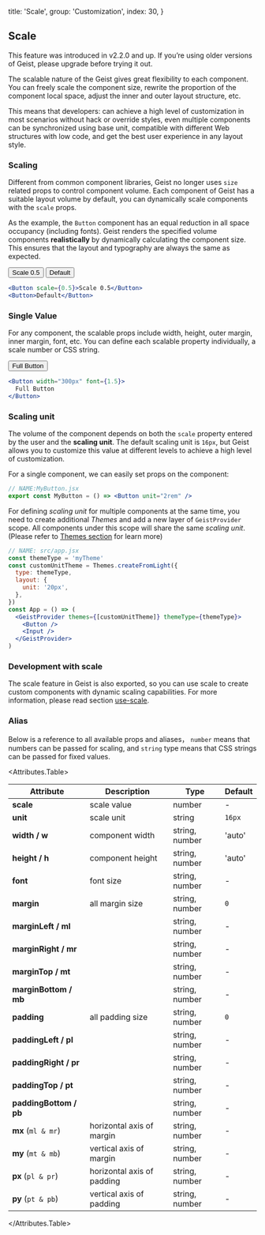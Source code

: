 
  title: 'Scale',
  group: 'Customization',
  index: 30,
}

## Scale

<Note type="warning">
  This feature was introduced in v2.2.0 and up. If you’re using older versions of Geist,
  please upgrade before trying it out.
</Note>

The scalable nature of the Geist gives great flexibility to each component.
You can freely scale the component size, rewrite the proportion of the component local space,
adjust the inner and outer layout structure, etc.

This means that developers: can achieve a high level of customization in most scenarios without hack or override styles,
even multiple components can be synchronized using base unit, compatible with different Web structures with low code,
and get the best user experience in any layout style.

### Scaling

Different from common component libraries, Geist no longer uses `size` related props to control component volume.
Each component of Geist has a suitable layout volume by default, you can dynamically scale components with the `scale` props.

As the example, the `Button` component has an equal reduction in all space occupancy (including fonts).
Geist renders the specified volume components **realistically** by dynamically calculating the component size.
This ensures that the layout and typography are always the same as expected.

<Display width="500px" caption="Render Button component at 0.5 scaling">
  <GridDemo>
    <Button scale={0.5}>Scale 0.5</Button>
    <Button>Default</Button>
  </GridDemo>

```jsx
<Button scale={0.5}>Scale 0.5</Button>
<Button>Default</Button>
```

</Display>

### Single Value

For any component, the scalable props include width, height, outer margin, inner margin, font, etc.
You can define each scalable property individually, a scale number or CSS string.

<Display width="500px">
  <GridDemo>
    <Button font={1.5} width="300px">Full Button</Button>
  </GridDemo>

```jsx
<Button width="300px" font={1.5}>
  Full Button
</Button>
```

</Display>

### Scaling unit

The volume of the component depends on both the `scale` property entered by the user and the **scaling unit**.
The default scaling unit is `16px`, but Geist allows you to customize this value at different levels to achieve a high level of customization.

For a single component, we can easily set props on the component:

```jsx
// NAME:MyButton.jsx
export const MyButton = () => <Button unit="2rem" />
```

For defining _scaling unit_ for multiple components at the same time, you need to create additional _Themes_ and add a new layer of
`GeistProvider` scope. All components under this scope will share the same _scaling unit_.
(Please refer to [Themes section](/en-us/guide/themes) for learn more)

```jsx
// NAME: src/app.jsx
const themeType = 'myTheme'
const customUnitTheme = Themes.createFromLight({
  type: themeType,
  layout: {
    unit: '20px',
  },
})
const App = () => (
  <GeistProvider themes={[customUnitTheme]} themeType={themeType}>
    <Button />
    <Input />
  </GeistProvider>
)
```

### Development with scale

The scale feature in Geist is also exported, so you can use scale to create custom components with dynamic scaling capabilities.
For more information, please read section [use-scale](/en-us/hooks/use-scale 'use-scale').

### Alias

Below is a reference to all available props and aliases，
`number` means that numbers can be passed for scaling, and `string` type means that CSS strings can be passed for fixed values.

<Attributes.Table>

| Attribute               | Description                | Type           | Default |
| ----------------------- | -------------------------- | -------------- | ------- |
| **scale**               | scale value                | number         | -       |
| **unit**                | scale unit                 | string         | `16px`  |
| **width / w**           | component width            | string, number | 'auto'  |
| **height / h**          | component height           | string, number | 'auto'  |
| **font**                | font size                  | string, number | -       |
| **margin**              | all margin size            | string, number | `0`     |
| **marginLeft / ml**     |                            | string, number | -       |
| **marginRight / mr**    |                            | string, number | -       |
| **marginTop / mt**      |                            | string, number | -       |
| **marginBottom / mb**   |                            | string, number | -       |
| **padding**             | all padding size           | string, number | `0`     |
| **paddingLeft / pl**    |                            | string, number | -       |
| **paddingRight / pr**   |                            | string, number | -       |
| **paddingTop / pt**     |                            | string, number | -       |
| **paddingBottom / pb**  |                            | string, number | -       |
| **mx**&nbsp;(`ml & mr`) | horizontal axis of margin  | string, number | -       |
| **my**&nbsp;(`mt & mb`) | vertical axis of margin    | string, number | -       |
| **px**&nbsp;(`pl & pr`) | horizontal axis of padding | string, number | -       |
| **py**&nbsp;(`pt & pb`) | vertical axis of padding   | string, number | -       |

</Attributes.Table>

